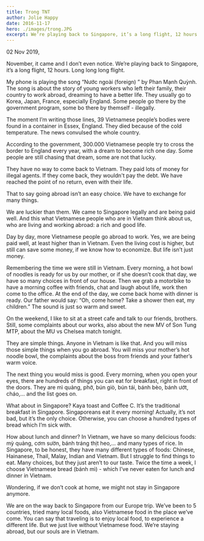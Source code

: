 ```yaml
---
title: Trong TNT
author: Jolie Happy
date: 2016-11-17
hero: ./images/trong.JPG
excerpt: We’re playing back to Singapore, it’s a long flight, 12 hours. Long long long flight.
---
```


02 Nov 2019,

November, it came and I don’t even notice. We’re playing back to Singapore, it’s a long flight, 12 hours. Long long long flight.

My phone is playing the song “Nước ngoài (foreign) ” by Phan Mạnh Quỳnh. The song is about the story of young workers who left their family, their country to work abroad, dreaming to have a better life. They usually go to Korea, Japan, France, especially England. Some people go there by the government program, some bo there by themself - illegally.

The moment I’m writing those lines, 39 Vietnamese people’s bodies were found in a container in Essex, England. They died because of the cold temperature. The news convulsed the whole country.

According to the government, 300.000 Vietnamese people try to cross the border to England every year, with a dream to become rich one day. Some people are still chasing that dream, some are not that lucky.

They have no way to come back to Vietnam. They paid lots of money for illegal agents. If they come back, they wouldn't pay the debt. We have reached the point of no return, even with their life.

That to say going abroad isn’t an easy choice. We have to exchange for many things.

We are luckier than them. We came to Singapore legally and are being paid well. And this what Vietnamese people who are in Vietnam think about us, who are living and working abroad: a rich and good life.

Day by day, more Vietnamese people go abroad to work. Yes, we are being paid well, at least higher than in Vietnam. Even the living cost is higher, but still can save some money, if we know how to economize.
But life isn’t just money.

Remembering the time we were still in Vietnam. Every morning, a hot bowl of noodles is ready for us by our mother, or if she doesn’t cook that day, we have so many choices in front of our house. Then we grab a motorbike to have a morning coffee with friends, chat and laugh about life, work then come to the office. At the end of the day, we come back home with dinner is ready. Our father would say: “Oh, come home? Take a shower then eat, my children.” The sound is just so warm and sweet.

On the weekend, I like to sit at a street cafe and talk to our friends, brothers. Still, some complaints about our works, also about the new MV of Son Tung MTP, about the MU vs Chelsea match tonight.

They are simple things. Anyone in Vietnam is like that. And you will miss those simple things when you go abroad. You will miss your mother’s hot noodle bowl, the complaints about the boss from friends and your father’s warm voice.

The next thing you would miss is good. Every morning, when you open your eyes, there are hundreds of things you can eat for breakfast, right in front of the doors. They are mì quảng, phở, bún giò, bún tái, bánh bèo, bánh ướt, cháo,… and the list goes on.

What about in Singapore? Kaya toast and Coffee C. It’s the traditional breakfast in Singapore. Singaporeans eat it every morning! Actually, it’s not bad, but it’s the only choice. Otherwise, you can choose a hundred types of bread which I’m sick with.

How about lunch and dinner? In Vietnam, we have so many delicious foods: mỳ quảng, cơm sườn, bánh tráng thịt heo,… and many types of rice. In Singapore, to be honest, they have many different types of foods: Chinese, Hainanese, Thail, Malay, Indian and Vietnam. But I struggle to find things to eat. Many choices, but they just aren’t to our taste. Twice the time a week, I choose Vietnamese bread (bánh mì) - which I’ve never eaten for lunch and dinner in Vietnam.

Wondering, if we don’t cook at home, we might not stay in Singapore anymore.

We are on the way back to Singapore from our Europe trip. We’ve been to 5 countries, tried many local foods, also Vietnamese food in the place we’ve come. You can say that traveling is to enjoy local food, to experience a different life. But we just live without Vietnamese food. We’re staying abroad, but our souls are in Vietnam.